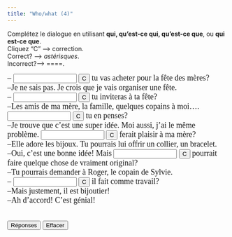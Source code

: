 ```yaml
---
title: "Who/what (4)"
---
```


Complétez le dialogue en utilisant 
        <b>qui, qu'est-ce qui, qu'est-ce que</b>, ou <b>qui est-ce que</b>. 
<br />Cliquez "C" --&gt; correction.<br>
        Correct? --&gt; *astérisques*. <br>
        Incorrect?--&gt; ====.

<form action="" method=post>
   <p><font size="4" face="Garamond">-- 
      <input size=15 name=item1>
      <input onClick="dasher(form.item1, 'Qu\'est-ce que')" type=button value=C name=Button>
      tu vas acheter pour la fête des mères?<br>
      --Je ne sais pas. Je crois que je vais organiser une fête.<br>
      -- 
      <input size=15 name=item2>
      <input onClick="dasher(form.item2, 'Qui est-ce que')" type=button value=C name=Button>
      tu inviteras à ta fête?<br>
      --Les amis de ma mère, la famille, quelques copains à moi.... 
      <input size=15 name=item3>
      <input onClick="dasher(form.item3, 'Qu\'est-ce que')" type=button value=C name=Button>
      tu en penses?<br>
      --Je trouve que c'est une super idée. Moi aussi, j'ai le même 
      problème. 
      <input size=15 name=item4>
      <input onClick="dasher(form.item4, 'Qu\'est-ce qui')" type=button value=C name=Button>
      ferait plaisir à ma mère?<br>
      --Elle adore les bijoux. Tu pourrais lui offrir un collier, un 
      bracelet.<br>
      --Oui, c'est une bonne idée! Mais 
      <input size=15 name=item5>
      <input onClick="dasher(form.item5, 'qui')" type=button value=C name=Button>
      pourrait faire quelque chose de vraiment original?<br>
      --Tu pourrais demander à Roger, le copain de Sylvie.<br>
      -- 
      <input size=15 name=item6>
      <input onClick="dasher(form.item6, 'Qu\'est-ce qu\'')" type=button value=C name=Button>
      il fait comme travail?<br>
      --Mais justement, il est bijoutier!<br>
      --Ah d'accord! C'est génial! </font>
   </p>
   <p><font size="4" face="Garamond"><br>
      <input onClick="form.item1.value='Qu\'est-ce que';form.item2.value='Qui est-ce que';form.item3.value='Qu\'est-ce que';form.item4.value='Qu\'est-ce qui';form.item5.value='qui';form.item6.value='Qu\'est-ce qu\'';" type=button value="Réponses" name=Button>
      <input onClick="form.item1.value='';form.item2.value='';form.item3.value='';form.item4.value='';form.item5.value='';form.item6.value='';" type=button value="Effacer" name=Button>
      </font> 
   </p>
</form>

<SCRIPT Language="JavaScript">
//  This code is based on George Mitrevski's original CLOZE code.  
//  Dennie Hoopingarner modified it to provide more detailed feedback about the user's responses, 
//  in a manner similar to the Dasher program.
//  You are welcome to use and modify this code, but please give credit where credit is due. 
//  Dennie Hoopingarner, Michigan State University  hooping4@msu.edu
//  Content by: Alison Murray Levine, University of Virginia, alevine@virginia.edu, 
function dasher(Student, Correct) {
var studentAnswer = Student.value;
var correctAnswer = Correct;
result = ""
for (var c = 0; c< correctAnswer.length; c ++) {
	var CorrectX = correctAnswer.charAt(c);
	var StudentX = studentAnswer.charAt(c);
	if (CorrectX == StudentX) {
	result = result + CorrectX;
	}
	else {
	result = result +  "=";
	}
}
Student.value = result;
    if (studentAnswer == correctAnswer){
    Student.value = "*" + studentAnswer + "*";
    }
}

<!-- done hiding --></SCRIPT>